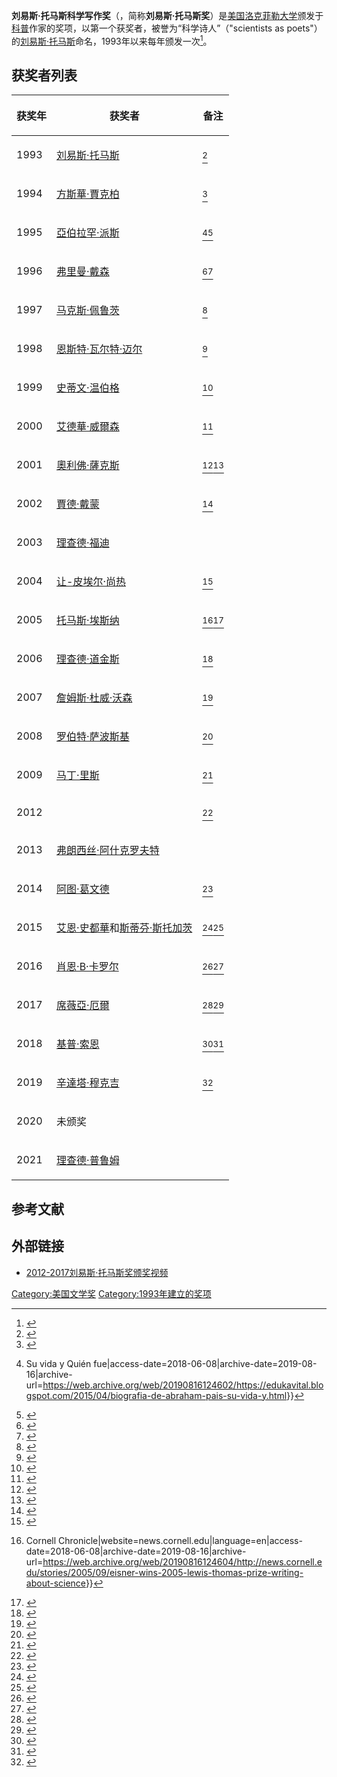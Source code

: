 '''刘易斯·托马斯科学写作奖'''（{{lang-en|Lewis Thomas Prize for Writing about Science}}，简称'''刘易斯·托马斯奖'''）是[[美国|美国]][[洛克菲勒大学|洛克菲勒大学]]颁发于[[科普|科普]]作家的奖项，以第一个获奖者，被誉为“科学诗人”（"scientists as poets"）的[[刘易斯·托马斯|刘易斯·托马斯]]命名，1993年以来每年颁发一次<ref>{{Cite web |url=https://www.rockefeller.edu/lewis-thomas-prize/about/ |title=About the Lewis Thomas Prize |access-date=2021-01-04 |archive-date=2020-09-25 |archive-url=https://web.archive.org/web/20200925062335/https://www.rockefeller.edu/lewis-thomas-prize/about/ }}</ref>。

==获奖者列表==
{|class="wikitable" align=center
!获奖年!!获奖者!!备注
|-
|1993||[[刘易斯·托马斯|刘易斯·托马斯]]||<ref>{{Cite web |url=https://www.goodreads.com/book/show/294368.The_Lives_of_a_Cell |title=The Lives of a Cell / Goodreads |access-date=2021-01-04 |archive-date=2021-01-12 |archive-url=https://web.archive.org/web/20210112173559/https://www.goodreads.com/book/show/294368.The_Lives_of_a_Cell }}</ref>
|-
|1994||[[方斯華·賈克柏|方斯華·賈克柏]]||<ref>{{Cite web |url=https://www.rockefeller.edu/news/4737-french-nobelist-author-to-receive-1994-lewis-thomas-prize-from-rockefeller-university/ |title=French Nobelist, Author, to Receive 1994 Lewis Thomas Prize from Rockefeller University |access-date=2021-01-04 |archive-date=2019-08-16 |archive-url=https://web.archive.org/web/20190816124703/https://www.rockefeller.edu/news/4737-french-nobelist-author-to-receive-1994-lewis-thomas-prize-from-rockefeller-university/ }}</ref>
|-
|1995||[[亞伯拉罕·派斯|亞伯拉罕·派斯]]||<ref>{{Cite web|url=https://edukavital.blogspot.com/2015/04/biografia-de-abraham-pais-su-vida-y.html|title=Biografia de Abraham Pais {{!}} Su vida y Quién fue|access-date=2018-06-08|archive-date=2019-08-16|archive-url=https://web.archive.org/web/20190816124602/https://edukavital.blogspot.com/2015/04/biografia-de-abraham-pais-su-vida-y.html}}</ref><ref>{{Cite web |url=https://digitalcommons.rockefeller.edu/cgi/viewcontent.cgi?referer=&httpsredir=1&article=1013&context=news_and_notes_1995 |title=Rockefeller physicist and award-winning writer Abraham Pais to receive 1995 Lewis Thomas Prize |access-date=2021-01-04 |archive-date=2018-06-12 |archive-url=https://web.archive.org/web/20180612140339/https://digitalcommons.rockefeller.edu/cgi/viewcontent.cgi?referer=&httpsredir=1&article=1013&context=news_and_notes_1995 }}</ref>
|-
|1996||[[弗里曼·戴森|弗里曼·戴森]]||<ref>{{Cite news|url=https://www.theatlantic.com/magazine/archive/2010/12/the-danger-of-cosmic-genius/308306/|title=The Danger of Cosmic Genius|last=Brower|first=Kenneth|date=2010-10-27|work=The Atlantic|access-date=2018-06-08|language=en-US|archive-date=2019-09-30|archive-url=https://web.archive.org/web/20190930220244/https://www.theatlantic.com/magazine/archive/2010/12/the-danger-of-cosmic-genius/308306/}}</ref><ref>{{Cite web |url=https://www.rockefeller.edu/news/4500-lewis-thomas-prize-honors-freeman-dyson/ |title=Lewis Thomas Prize Honors Freeman Dyson |access-date=2021-01-04 |archive-date=2020-10-28 |archive-url=https://web.archive.org/web/20201028152122/https://www.rockefeller.edu/news/4500-lewis-thomas-prize-honors-freeman-dyson/ }}</ref>
|-
|1997||[[马克斯·佩鲁茨|马克斯·佩鲁茨]]||<ref>{{Cite web |url=https://www.rockefeller.edu/news/4446-lewis-thomas-prize-honors-max-perutz/ |title=Lewis Thomas Prize Honors Max Perutz |access-date=2021-01-04 |archive-date=2019-08-16 |archive-url=https://web.archive.org/web/20190816124605/https://www.rockefeller.edu/news/4446-lewis-thomas-prize-honors-max-perutz/ }}</ref>
|-
|1998||[[恩斯特·瓦尔特·迈尔|恩斯特·瓦尔特·迈尔]]||<ref>{{Cite web |url=https://www.rockefeller.edu/news/4417-lewis-thomas-prize-honors-ernst-mayr/ |title=Lewis Thomas Prize Honors Ernst Mayr |access-date=2021-01-04 |archive-date=2019-08-16 |archive-url=https://web.archive.org/web/20190816124602/https://www.rockefeller.edu/news/4417-lewis-thomas-prize-honors-ernst-mayr/ }}</ref>
|-
|1999||[[史蒂文·温伯格|史蒂文·温伯格]]||<ref>{{Cite news|url=https://www.nytimes.com/2000/01/25/science/scientist-at-work-steven-weinberg-physicist-ponders-god-truth-and-final-theory.html|title=SCIENTIST AT WORK: Steven Weinberg; Physicist Ponders God, Truth and 'Final Theory'|last=Glanz|first=James|date=2000|work=The New York Times|access-date=2018-06-08|language=en-US|issn=0362-4331|archive-date=2019-08-16|archive-url=https://web.archive.org/web/20190816124606/https://www.nytimes.com/2000/01/25/science/scientist-at-work-steven-weinberg-physicist-ponders-god-truth-and-final-theory.html}}</ref>
|-
|2000||[[艾德華·威爾森|艾德華·威爾森]]||<ref>{{Cite book|title=Academic Instincts|last=Garber|first=Marjorie|publisher=Princeton University Press|year=2001|isbn=0-691-04970-X|location=Princeton, New Jersey, USA|pages=[https://archive.org/details/academicinst_garb_2001_000_7677585/page/32 32]|url=https://archive.org/details/academicinst_garb_2001_000_7677585/page/32}}</ref>
|-
|2001||[[奧利佛·薩克斯|奧利佛·薩克斯]]||<ref>{{Cite news|url=https://www.scientificamerican.com/article/oliver-sacks-who-depicted-brain-disorder-sufferers-humanity-dies/|title=Oliver Sacks, Who Depicted Brain-Disorder Sufferers' Humanity, Dies|last=Wallis|first=Claudia|work=Scientific American|access-date=2018-06-08|language=en|archive-date=2020-12-04|archive-url=https://web.archive.org/web/20201204205700/https://www.scientificamerican.com/article/oliver-sacks-who-depicted-brain-disorder-sufferers-humanity-dies/}}</ref><ref>{{Cite web |url=https://www.rockefeller.edu/news/4067-oliver-sacks-awakenings-author-receives-rockefeller-universitys-lewis-thomas-prize/ |title=Oliver Sacks, Awakenings Author, Receives Rockefeller University's Lewis Thomas Prize |access-date=2021-01-04 |archive-date=2019-08-16 |archive-url=https://web.archive.org/web/20190816124603/https://www.rockefeller.edu/news/4067-oliver-sacks-awakenings-author-receives-rockefeller-universitys-lewis-thomas-prize/ }}</ref>
|-
|2002||[[賈德·戴蒙|賈德·戴蒙]]||<ref>{{Cite news|url=https://www.petoskeynews.com/charlevoix/news/opinion/column-book-report/article_ac1db001-bb06-548d-b0a8-b1905323f74f.html|title=COLUMN: Book report|last=columnist|first=Roger M. Knutson Courier|work=Petoskey News-Review|access-date=2018-06-08|language=en|archive-date=2019-08-16|archive-url=https://web.archive.org/web/20190816124604/https://www.petoskeynews.com/charlevoix/news/opinion/column-book-report/article_ac1db001-bb06-548d-b0a8-b1905323f74f.html}}</ref>
|-
|2003|| [[理查德·福迪|理查德·福迪]] ||
|-
|2004||[[让-皮埃尔·尚热|让-皮埃尔·尚热]]||<ref>{{Cite web |url=https://www.rockefeller.edu/news/3476-renowned-french-neuroscientist-jean-pierre-changeux-receives-rockefeller-universitys-science-writing-prize/ |title=Renowned French neuroscientist Jean-Pierre Changeux receives Rockefeller University's science writing prize |access-date=2021-01-04 |archive-date=2019-08-16 |archive-url=https://web.archive.org/web/20190816124606/https://www.rockefeller.edu/news/3476-renowned-french-neuroscientist-jean-pierre-changeux-receives-rockefeller-universitys-science-writing-prize/ }}</ref>
|-
|2005|| [[托马斯·埃斯纳|托马斯·埃斯纳]] ||<ref>{{Cite web|url=http://news.cornell.edu/stories/2005/09/eisner-wins-2005-lewis-thomas-prize-writing-about-science|title=Eisner wins 2005 Lewis Thomas Prize for Writing about Science  {{!}} Cornell Chronicle|website=news.cornell.edu|language=en|access-date=2018-06-08|archive-date=2019-08-16|archive-url=https://web.archive.org/web/20190816124604/http://news.cornell.edu/stories/2005/09/eisner-wins-2005-lewis-thomas-prize-writing-about-science}}</ref><ref>{{Cite web |url=https://www.rockefeller.edu/news/3372-thomas-eisner-to-receive-2005-lewis-thomas-prize-for-writing-about-science/ |title=Thomas Eisner to receive 2005 Lewis Thomas Prize for Writing about Science |access-date=2018-06-08 |archive-date=2019-08-16 |archive-url=https://web.archive.org/web/20190816124705/https://www.rockefeller.edu/news/3372-thomas-eisner-to-receive-2005-lewis-thomas-prize-for-writing-about-science/ }}</ref>
|-
|2006||[[理查德·道金斯|理查德·道金斯]]||<ref>{{Cite web |url=https://www.rockefeller.edu/news/2693-richard-dawkins-accepts-2006-lewis-thomas-prize/ |title=Richard Dawkins accepts 2006 Lewis Thomas Prize |access-date=2021-01-04 |archive-date=2019-08-16 |archive-url=https://web.archive.org/web/20190816124644/https://www.rockefeller.edu/news/2693-richard-dawkins-accepts-2006-lewis-thomas-prize/ }}</ref> 
|-
|2007||[[詹姆斯·杜威·沃森|詹姆斯·杜威·沃森]]||<ref>{{Cite web|url=https://www.upi.com/Watson-resigns-from-Cold-Spring-Harbor-lab/44011193376624/|title=Watson resigns from Cold Spring Harbor lab|website=UPI|language=en|access-date=2019-03-28|archive-date=2019-07-24|archive-url=https://web.archive.org/web/20190724152153/https://www.upi.com/Watson-resigns-from-Cold-Spring-Harbor-lab/44011193376624/}}</ref>
|-
|2008|| [[罗伯特·萨波斯基|罗伯特·萨波斯基]] ||<ref>{{Cite web |url=https://www.rockefeller.edu/news/1728-rockefeller-university-names-robert-sopolsky-2008-lewis-thomas-prize-winner/ |title=Rockefeller University names Robert Sapolsky 2008 Lewis Thomas Prize winner |access-date=2021-01-04 |archive-date=2019-08-16 |archive-url=https://web.archive.org/web/20190816124605/https://www.rockefeller.edu/news/1728-rockefeller-university-names-robert-sopolsky-2008-lewis-thomas-prize-winner/ }}</ref>
|-
|2009||[[马丁·里斯|马丁·里斯]]||<ref>{{Cite web |url=https://www.rockefeller.edu/news/18025-martin-rees-is-2009-lewis-thomas-prize-winner/ |title=Martin Rees is 2009 Lewis Thomas Prize winner |access-date=2021-01-04 |archive-date=2019-08-16 |archive-url=https://web.archive.org/web/20190816124607/https://www.rockefeller.edu/news/18025-martin-rees-is-2009-lewis-thomas-prize-winner/ }}</ref>
|-
|2012|| {{link-en|凯·雷德菲尔德·贾米森|Kay Redfield Jamisonv}} ||<ref>{{Cite web |url=https://www.rockefeller.edu/news/6794-lewis-thomas-prize-to-be-awarded-to-kay-redfield-jamison/ |title=Lewis Thomas Prize to be awarded to Kay Redfield Jamison |access-date=2021-01-04 |archive-date=2020-10-23 |archive-url=https://web.archive.org/web/20201023001525/https://www.rockefeller.edu/news/6794-lewis-thomas-prize-to-be-awarded-to-kay-redfield-jamison/ }}</ref> 
|-
|2013|| [[弗朗西丝·阿什克罗夫特|弗朗西丝·阿什克罗夫特]] ||
|-
|2014||[[阿图·葛文德|阿图·葛文德]]||<ref>{{Cite web |url=https://www.rockefeller.edu/news/18229-surgeon-and-writer-atul-gawande-awarded-lewis-thomas-prize-3/ |title=Surgeon and writer Atul Gawande awarded Lewis Thomas Prize |access-date=2021-01-04 |archive-date=2019-08-16 |archive-url=https://web.archive.org/web/20190816124609/https://www.rockefeller.edu/news/18229-surgeon-and-writer-atul-gawande-awarded-lewis-thomas-prize-3/ }}</ref> 
|-
|2015||[[艾恩·史都華|艾恩·史都華]]和[[斯蒂芬·斯托加茨|斯蒂芬·斯托加茨]]||<ref>{{Cite news|url=https://sinews.siam.org/Details-Page/the-lewis-thomas-prize-for-writing-about-science-1|title=The Lewis Thomas Prize for Writing about Science|last=News|first=SIAM|work=SIAM News|access-date=2018-06-08|language=en-US|archive-date=2019-08-16|archive-url=https://web.archive.org/web/20190816124603/https://sinews.siam.org/Details-Page/the-lewis-thomas-prize-for-writing-about-science-1}}</ref><ref>{{Cite web |url=https://www.rockefeller.edu/news/9356-lewis-thomas-prize-to-honor-mathematicians-steven-strogatz-and-ian-stewart/ |title=Lewis Thomas Prize to honor mathematicians Steven Strogatz and Ian Stewart |access-date=2021-01-04 |archive-date=2019-08-16 |archive-url=https://web.archive.org/web/20190816124639/https://www.rockefeller.edu/news/9356-lewis-thomas-prize-to-honor-mathematicians-steven-strogatz-and-ian-stewart/ }}</ref>
|-
|2016||[[肖恩·B·卡罗尔|肖恩·B·卡罗尔]]||<ref>{{Cite news|url=https://www.hhmi.org/news/sean-b-carroll-wins-lewis-thomas-prize|title=Sean B. Carroll Wins Lewis Thomas Prize|work=HHMI.org|access-date=2018-06-08|language=en|archive-date=2019-08-16|archive-url=https://web.archive.org/web/20190816124606/https://www.hhmi.org/news/sean-b-carroll-wins-lewis-thomas-prize}}</ref><ref>{{Cite web |url=https://www.rockefeller.edu/news/10686-lewis-thomas-prize-to-be-awarded-to-sean-b-carroll/ |title=Lewis Thomas Prize to be awarded to Sean B. Carroll |access-date=2021-01-04 |archive-date=2019-08-16 |archive-url=https://web.archive.org/web/20190816124603/https://www.rockefeller.edu/news/10686-lewis-thomas-prize-to-be-awarded-to-sean-b-carroll/ }}</ref>
|-
|2017||[[席薇亞·厄爾|席薇亞·厄爾]]||<ref>{{Cite web|url=http://www.oceanelders.org/news/dr-sylvia-earle-receives-lewis-thomas-prize/|title=Dr. Sylvia Earle Receives 2017 Lewis Thomas Prize for Science Writing from Rockefeller University|date=2017-03-06|website=Ocean Elders|language=en-US|access-date=2019-03-28|archive-date=2020-09-18|archive-url=https://web.archive.org/web/20200918224826/http://www.oceanelders.org/news/dr-sylvia-earle-receives-lewis-thomas-prize/}}</ref><ref>{{Cite web |url=https://www.rockefeller.edu/news/18673-oceanographer-and-explorer-sylvia-earle-will-receive-the-2017-lewis-thomas-prize/ |title=Oceanographer and explorer Sylvia Earle will receive the 2017 Lewis Thomas Prize |access-date=2021-01-04 |archive-date=2019-08-16 |archive-url=https://web.archive.org/web/20190816124637/https://www.rockefeller.edu/news/18673-oceanographer-and-explorer-sylvia-earle-will-receive-the-2017-lewis-thomas-prize/ }}</ref>
|-
|2018||[[基普·索恩|基普·索恩]]||<ref>{{Cite news|url=https://ligonews.blogspot.com/2018/04/kip-s-thorne-wins-2018-lewis-thomas.html|title=Kip S. Thorne wins the 2018 Lewis Thomas Prize|date=23 April 2018|work=LIGO Laboratory News|access-date=2018-06-08|archive-date=2019-08-16|archive-url=https://web.archive.org/web/20190816124604/https://ligonews.blogspot.com/2018/04/kip-s-thorne-wins-2018-lewis-thomas.html}}</ref><ref>{{Cite web |url=https://www.rockefeller.edu/news/22210-astrophysicist-kip-thorne-receive-2018-lewis-thomas-prize-writing-science/ |title=Astrophysicist Kip Thorne to receive Rockefeller's 2018 science writing prize |access-date=2021-01-04 |archive-date=2019-08-16 |archive-url=https://web.archive.org/web/20190816124605/https://www.rockefeller.edu/news/22210-astrophysicist-kip-thorne-receive-2018-lewis-thomas-prize-writing-science/ }}</ref>
|-
|2019||[[辛達塔·穆克吉|辛達塔·穆克吉]]||<ref>{{Cite web|url=https://www.rockefeller.edu/news/25376-physician-writer-siddhartha-mukherjee-will-awarded-2019-lewis-thomas-prize|title=Physician-writer Siddhartha Mukherjee will be awarded the 2019 Lewis Thomas Prize|website=News|language=en|access-date=2019-03-28|archive-date=2020-11-25|archive-url=https://web.archive.org/web/20201125001105/https://www.rockefeller.edu/news/25376-physician-writer-siddhartha-mukherjee-will-awarded-2019-lewis-thomas-prize/}}</ref>
|-
|2020||未颁奖||
|-
|2021||[[理查德·普鲁姆|理查德·普鲁姆]]||
|}

== 参考文献 ==
{{reflist | 30em}}

==外部链接==
* [https://www.rockefeller.edu/lewis-thomas-prize/recipients/ 2012-2017刘易斯·托马斯奖颁奖视频] {{Wayback|url=https://www.rockefeller.edu/lewis-thomas-prize/recipients/ |date=20180612142935 }}

{{刘易斯·托马斯奖}}

[[Category:美国文学奖|Category:美国文学奖]]
[[Category:1993年建立的奖项|Category:1993年建立的奖项]]